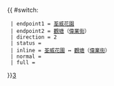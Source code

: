 {{ #switch: {{{format|}}}
  | endpoint1 = [[荃威花園巴士總站|荃威花園]]
  | endpoint2 = [[觀塘]]（[[偉業街]]）
  | direction = 2
  | status = {{HK Bus Status|P}}
  | inline = [[荃威花園巴士總站|荃威花園]] ↔ [[觀塘]]（[[偉業街]]）
  | normal =
  | full =
}}<noinclude>[[category:新界居民巴士路線模板|3‎]]</noinclude>